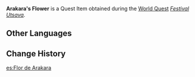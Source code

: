 {{Item Infobox
|id           = 101826
|image        = Item Aranara Flower.png
|type         = Quest Items
|description  = A flower gifted to you by [[Arakara]].<br />For Arakara, who nurtures [[Viparyas]], flowers given to friends must be most precious indeed.
|source1      = [[Festival Utsava]]
}}
'''Arakara's Flower''' is a Quest Item obtained during the [[World Quest]] ''[[Festival Utsava]]''.

==Other Languages==
{{Other Languages
|default_hidden = 1
|en      = Arakara's Flower
|zhs     = 兰伽卢的花
|zhs_rm  = Lánjiālú de Huā
|zht     = 蘭伽盧的花
|zht_rm  = Lánjiālú de Huā
|ja      = アランカラの花
|ja_rm   = Arankara no Hana
|ko      = 아란카라의 꽃
|ko_rm   = Arankara-ui Kkot
|es      = Flor de Arakara
|fr      = Fleur d'Arakara
|ru      = Цветок Аракары
|th      = ดอกไม้ของ Arakara
|th_rm   = Dokmai khong Arakara
|vi      = {{tt|Hoa|花}} Arakara
|de      = Blume von Arakara
|id      = Bunga Arakara
|pt      = Flor de Arakara
|tr      = Arakara'nın Çiçeği
|it      = Fiore di Arakara
}}

==Change History==
{{Change History|3.0}}

[[es:Flor de Arakara]]